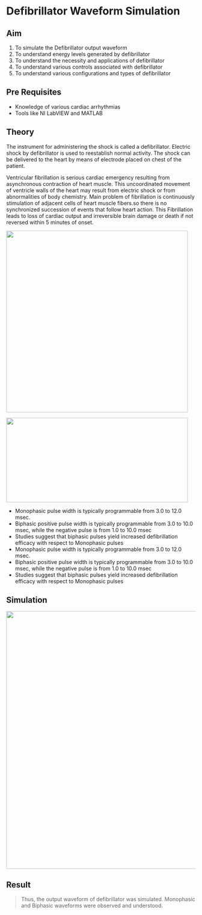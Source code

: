 # Defibrillator Waveform Simulation

## Aim

1.  To simulate the Defibrillator output waveform
2.  To understand energy levels generated by defibrillator
3.  To understand the necessity and applications of defibrillator
4.  To understand various controls associated with defibrillator
5.  To understand various configurations and types of defibrillator

## Pre Requisites

-   Knowledge of various cardiac arrhythmias
-   Tools like NI LabVIEW and MATLAB

## Theory

The instrument for administering the shock is called a defibrillator. Electric shock by defibrillator is used to reestablish normal activity. The shock can be delivered to the heart by means of electrode placed on chest of the patient.

Ventricular fibrillation is serious cardiac emergency resulting from asynchronous contraction of heart muscle. This uncoordinated movement of ventricle walls of the heart may result from electric shock or from abnormalities of body chemistry. Main problem of fibrillation is continuously stimulation of adjacent cells of heart muscle fibers.so there is no synchronized succession of events that follow heart action. This Fibrillation leads to loss of cardiac output and irreversible brain damage or death if not reversed within 5 minutes of onset.

![](images/clipboard-1102124754.png){fig-align="center" width="483"}

![](images/clipboard-1322675172.png){fig-align="center" width="483" height="225"}

-   Monophasic pulse width is typically programmable from 3.0 to 12.0 msec.
-   Biphasic positive pulse width is typically programmable from 3.0 to 10.0 msec, while the negative pulse is from 1.0 to 10.0 msec
-   Studies suggest that biphasic pulses yield increased defibrillation efficacy with respect to Monophasic pulses
-   Monophasic pulse width is typically programmable from 3.0 to 12.0 msec.
-   Biphasic positive pulse width is typically programmable from 3.0 to 10.0 msec, while the negative pulse is from 1.0 to 10.0 msec
-   Studies suggest that biphasic pulses yield increased defibrillation efficacy with respect to Monophasic pulses

## Simulation

![](images/clipboard-2000378057.png){fig-align="center" width="516" height="685"}

## Result

> Thus, the output waveform of defibrillator was simulated. Monophasic and Biphasic waveforms were observed and understood.
